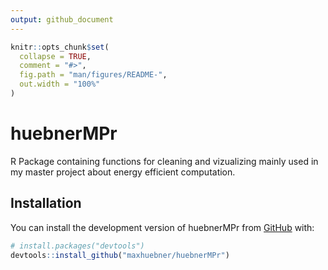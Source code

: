 ```yaml
---
output: github_document
---
```


<!-- README.md is generated from README.Rmd. Please edit that file -->

```r
knitr::opts_chunk$set(
  collapse = TRUE,
  comment = "#>",
  fig.path = "man/figures/README-",
  out.width = "100%"
)
```

# huebnerMPr

<!-- badges: start -->
<!-- badges: end -->

R Package containing functions for cleaning and vizualizing mainly used in my master
project about energy efficient computation.

## Installation

You can install the development version of huebnerMPr from [GitHub](https://github.com/) with:

``` r
# install.packages("devtools")
devtools::install_github("maxhuebner/huebnerMPr")
```


